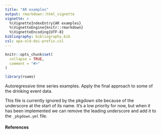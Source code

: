 ```yaml
---
title: "AR examples"
output: rmarkdown::html_vignette
vignette: >
  %\VignetteIndexEntry{AR examples}
  %\VignetteEngine{knitr::rmarkdown}
  %\VignetteEncoding{UTF-8}
bibliography: bibliography.bib
csl: apa-old-doi-prefix.csl
---
```


```r
knitr::opts_chunk$set(
  collapse = TRUE,
  comment = "#>"
)
```

```r
library(roams)
```

Autoregressive time series examples. Apply the final approach to some of the drinking event data.

This file is currently ignored by the pkgdown site because of the underscore at the start of its name. It's a low priority for now, but when it has been implemented we can remove the leading underscore and add it to the `_pkgdown.yml` file.



#### References
